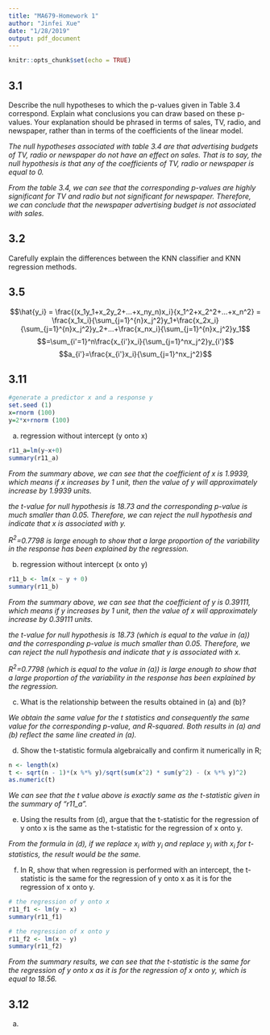 ```yaml
---
title: "MA679-Homework 1"
author: "Jinfei Xue"
date: "1/28/2019"
output: pdf_document
---
```


```r
knitr::opts_chunk$set(echo = TRUE)
```

## 3.1

Describe the null hypotheses to which the p-values given in Table 3.4 correspond. Explain what conclusions you can draw based on these p-values. Your explanation should be phrased in terms of sales, TV, radio, and newspaper, rather than in terms of the coefficients of the linear model.

*The null hypotheses associated with table 3.4 are that advertising budgets of TV, radio or newspaper do not have an effect on sales. That is to say, the null hypothesis is that any of the coefficients of TV, radio or newspaper is equal to 0.*

*From the table 3.4, we can see that the corresponding p-values are highly significant for TV and radio but not significant for newspaper. Therefore, we can conclude that the newspaper advertising budget is not associated with sales.*

## 3.2

Carefully explain the differences between the KNN classifier and KNN
regression methods.

## 3.5

$$\hat{y_i} = \frac{(x_1y_1+x_2y_2+...+x_ny_n)x_i}{x_1^2+x_2^2+...+x_n^2} = \frac{x_1x_i}{\sum_{j=1}^{n}x_j^2}y_1+\frac{x_2x_i}{\sum_{j=1}^{n}x_j^2}y_2+...+\frac{x_nx_i}{\sum_{j=1}^{n}x_j^2}y_1$$
$$=\sum_{i'=1}^n\frac{x_{i'}x_i}{\sum_{j=1}^nx_j^2}y_{i'}$$
$$a_{i'}=\frac{x_{i'}x_i}{\sum_{j=1}^nx_j^2}$$



## 3.11

```r
#generate a predictor x and a response y
set.seed (1)
x=rnorm (100)
y=2*x+rnorm (100)
```

(a) regression without intercept (y onto x)

```r
r11_a=lm(y~x+0)
summary(r11_a)
```

*From the summary above, we can see that the coefficient of x is 1.9939, which means if x increases by 1 unit, then the value of y will approximately increase by 1.9939 units.*

*the t-value for null hypothesis is 18.73 and the corresponding p-value is much smaller than 0.05. Therefore, we can reject the null hypothesis and indicate that x is associated with y.*

*$R^2$=0.7798 is large enough to show that a large proportion of the variability in the response has been explained by the regression.*

(b) regression without intercept (x onto y)

```r
r11_b <- lm(x ~ y + 0)
summary(r11_b)
```

*From the summary above, we can see that the coefficient of y is 0.39111, which means if y increases by 1 unit, then the value of x will approximately increase by 0.39111 units.*

*the t-value for null hypothesis is 18.73 (which is equal to the value in (a)) and the corresponding p-value is much smaller than 0.05. Therefore, we can reject the null hypothesis and indicate that y is associated with x.*

*$R^2$=0.7798 (which is equal to the value in (a)) is large enough to show that a large proportion of the variability in the response has been explained by the regression.*

(c) What is the relationship between the results obtained in (a) and (b)?

*We obtain the same value for the t statistics and consequently the same value for the corresponding p-value, and R-squared. Both results in (a) and (b) reflect the same line created in (a).*

(d) Show the t-statistic formula algebraically and confirm it numerically in R;

```r
n <- length(x)
t <- sqrt(n - 1)*(x %*% y)/sqrt(sum(x^2) * sum(y^2) - (x %*% y)^2)
as.numeric(t)
```

*We can see that the t value above is exactly same as the t-statistic given in the summary of "r11_a".*

(e) Using the results from (d), argue that the t-statistic for the regression of y onto x is the same as the t-statistic for the regression of x onto y.

*From the formula in (d), if we replace $x_i$ with $y_i$ and replace $y_i$ with $x_i$ for t-statistics, the result would be the same.*

(f) In R, show that when regression is performed with an intercept, the t-statistic is the same for the regression of y onto x as it is for the regression of x onto y.

```r
# the regression of y onto x
r11_f1 <- lm(y ~ x)
summary(r11_f1)

# the regression of x onto y
r11_f2 <- lm(x ~ y)
summary(r11_f2)
```

*From the summary results, we can see that the t-statistic is the same for the regression of y onto x as it is for the regression of x onto y, which is equal to 18.56.*

## 3.12

(a)





